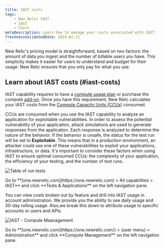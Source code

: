 ```yaml
---
title: IAST costs
tags:
    - New Relic IAST
    - IAST
    - Costs 
metaDescription: Learn how to manage your costs associated with IAST.
freshnessValidatedDate: 2024-02-21 
---
```




New Relic's pricing model is straightforward, based on two factors: the amount of data you ingest and the number of billable users you have. This simplicity makes it easier for users to understand and budget for their usage. New Relic ensures that you only pay for what you use.

## Learn about IAST costs (#iast-costs)

IAST capability requires to have a [compute usage plan](/docs/accounts/accounts-billing/new-relic-one-pricing-billing/new-relic-one-pricing-billing#usage-plans) or purchase the compute [add-on](/docs/accounts/accounts-billing/new-relic-one-pricing-billing/new-relic-one-pricing-billing/#add-ons). Once you have this requirement, New Relic calculates your IAST costs from the [Compute Capacity Units (CCUs)](/docs/licenses/license-information/product-definitions/new-relic-one-pricing-definitions/#compute-capacity-units) consumed.

CCUs are consumed when you use the IAST capability to analyze an application for exploitable vulnerabilities. In order to assess the potential vulnerability of your application, attack simulations are used to generate responses from the application. Each response is analyzed to determine the nature of the behavior. If the behavior is unsafe, the status for the test run will be set to **Exploitable**. This means that in a production environment, an attacker could use one of these vulnerabilities to exploit your applications, infrastructure, or data. It's important to consider these factors when using IAST to ensure optimal consumed CCUs: the complexity of your application, the efficiency of your testing, and the number of test runs. 


<img
    title="Table of run tests"
    alt="Table of run tests"
    src={iastTestRun}
/>

<figcaption>
    Go to **[one.newrelic.com](https://one.newrelic.com) > All capabilities > IAST** and click **Tests & Applications** on the left navigation pane. 
</figcaption>

You can view costs broken out by feature and drill into IAST usage in account administration. We provide you the ability to see daily usage and 30-day rolling usage. Also,we break this down to attribute usage to specific accounts or users and APIs.

<img
    title="IAST - Compute Maanagement"
    alt="IAST - Compute Maanagement"
    src={iastComputeManagement}
/>

<figcaption>
    Go to **[one.newrelic.com](https://one.newrelic.com/) > (user menu) > Administration** and click **Compute Management** on the left navigation pane.
</figcaption>


